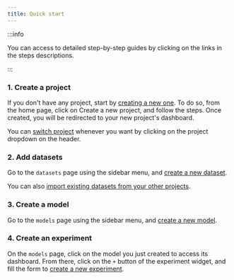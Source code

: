 ```yaml
---
title: Quick start
---
```



:::info

You can access to detailed step-by-step guides by clicking on the links in the steps descriptions.

:::

### 1. Create a project

If you don't have any project, start by [creating a new one](../projects/create-a-project). To do so, from the home page, click
on Create a new project, and follow the steps. Once created, you will be redirected to your new project's dashboard.

<VideoPlayer src="https://cdn.csquare.run/docs/webm/create-a-project.webm" />

You can [switch project](../projects/select-a-project) whenever you want by clicking on the project dropdown on the header.

### 2. Add datasets

Go to the `datasets` page using the sidebar menu, and [create a new dataset](../datasets/create-a-dataset).

<VideoPlayer src="https://cdn.csquare.run/docs/webm/create-a-dataset.webm" />

You can also [import existing datasets from your other projects](../datasets/import-an-existing-dataset-to-a-project).

### 3. Create a model

Go to the `models` page using the sidebar menu, and [create a new model](../models/create-a-model).

<VideoPlayer src="https://cdn.csquare.run/docs/webm/create-a-model.webm" />

### 4. Create an experiment

On the `models` page, click on the model you just created to access its dashboard. From there, click on the `+` button of the experiment widget, and fill the form to [create a new experiment](../models/experiments/create-an-experiment).

<VideoPlayer src="https://cdn.csquare.run/docs/webm/create-an-experiment.webm" />
